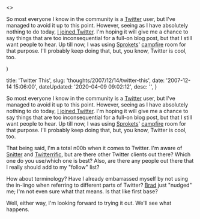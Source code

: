 

  <>
  <p>So most everyone I know in the community is a <a href="http&#58;//twitter.com" title="Twitter">Twitter</a> user, but I've managed to avoid it up to this point.  However, seeing as I have absolutely nothing to do today, <a href="https&#58;//twitter.com/danieltott" title="My Twitter Page">I joined Twitter</a>.  I'm hoping it will give me a chance to say things that are too inconsequential for a full-on blog post, but that I still want people to hear.  Up till now, I was using <a href="http&#58;//sprokets.net" title="Sprokets">Sprokets</a>' <a href="http&#58;//www.campfirenow.com/" title="37 Signal's Campfire">campfire</a> room for that purpose.  I'll probably keep doing that, but, you know, Twitter is cool, too.</p>
  </>
)


  title: 'Twitter This',
  slug: 'thoughts/2007/12/14/twitter-this',
  date: '2007-12-14 15:06:00',
  dateUpdated: '2020-04-09 09:02:12',
  desc: '',
}

<p>So most everyone I know in the community is a <a href="http://twitter.com" title="Twitter">Twitter</a> user, but I've managed to avoid it up to this point.  However, seeing as I have absolutely nothing to do today, <a href="https://twitter.com/danieltott" title="My Twitter Page">I joined Twitter</a>.  I'm hoping it will give me a chance to say things that are too inconsequential for a full-on blog post, but that I still want people to hear.  Up till now, I was using <a href="http://sprokets.net" title="Sprokets">Sprokets</a>' <a href="http://www.campfirenow.com/" title="37 Signal's Campfire">campfire</a> room for that purpose.  I'll probably keep doing that, but, you know, Twitter is cool, too.</p>
<p>That being said, I'm a total n00b when it comes to Twitter.   I'm aware of <a href="http://snook.ca/snitter/" title="Snitter">Snitter</a> and <a href="http://iconfactory.com/software/twitterrific" title="Twitterrific">Twitterrific</a>, but are there other Twitter clients out there?  Which one do you use/which one is best?  Also, are there any people out there that I really should add to my "follow" list?  </p>
<p>How about terminology?  Have I already embarrassed myself by not using the in-lingo when referring to different parts of Twitter?  <a href="http://braddielman.com" title="Brad Dielman">Brad</a> just "nudged" me; I'm not even sure what that means.  Is that like first base?  </p>
<p>Well, either way, I'm looking forward to trying it out.  We'll see what happens.</p>

